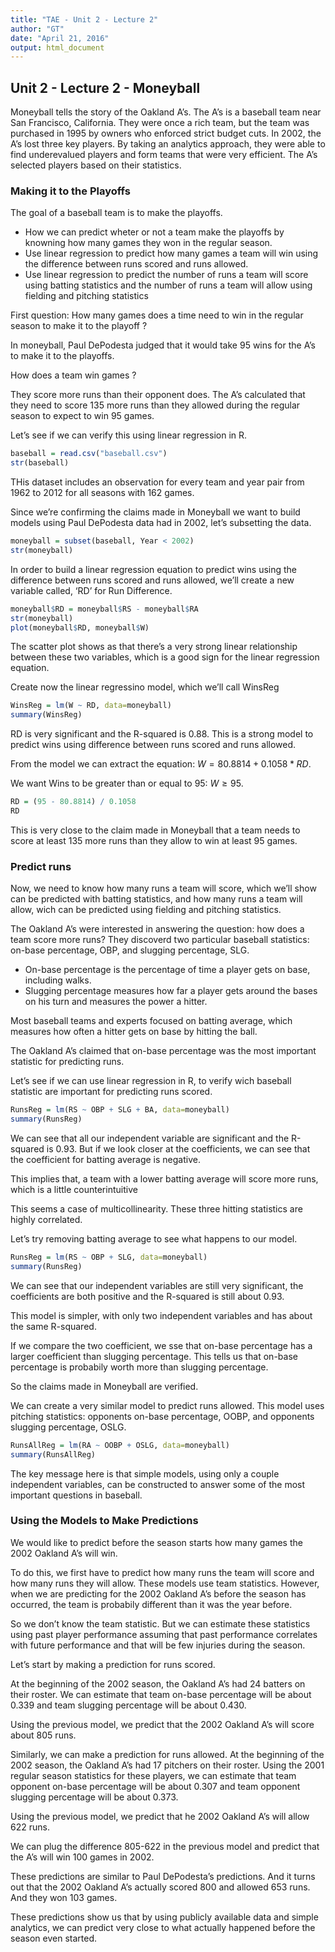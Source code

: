 ```yaml
---
title: "TAE - Unit 2 - Lecture 2"
author: "GT"
date: "April 21, 2016"
output: html_document
---
```


## Unit 2 - Lecture 2 - Moneyball

Moneyball tells the story of the Oakland A's. The A's is a baseball team near
San Francisco, California. They were once a rich team, but the team was purchased in 
1995 by owners who enforced strict budget cuts.
In 2002, the A's lost three key players. By taking an analytics approach,
they were able to find underevalued players and form teams that were very efficient.
The A's selected players based on their statistics.

### Making it to the Playoffs

The goal of a baseball team is to make the playoffs. 

- How we can predict wheter or not a team make the playoffs by knowning how many
  games they won in the regular season.
- Use linear regression to predict how many games a team will win using the 
  difference between runs scored and runs allowed.
- Use linear regression to predict the number of runs a team will score using
  batting statistics and the number of runs a team will allow using fielding and
  pitching statistics
  
First question: How many games does a time need to win in the regular season to
make it to the playoff ?

In moneyball, Paul DePodesta judged that it would take 95 wins for the A's to make
it to the playoffs.

How does a team win games ?

They score more runs than their opponent does. The A's calculated that they need
to score 135 more runs than they allowed during the regular season to expect to win
95 games.

Let's see if we can verify this using linear regression in R.

```r
baseball = read.csv("baseball.csv")
str(baseball)
```

THis dataset includes an observation for every team and year pair from 1962 to 2012
for all seasons with 162 games.

Since we're confirming the claims made in Moneyball we want to build models using
Paul DePodesta data had in 2002, let's subsetting the data.

```r
moneyball = subset(baseball, Year < 2002)
str(moneyball)
```

In order to build a linear regression equation to predict wins using the difference
between runs scored and runs allowed, we'll create a new variable called, 'RD' for
Run Difference.

```r
moneyball$RD = moneyball$RS - moneyball$RA
str(moneyball)
plot(moneyball$RD, moneyball$W)
```

The scatter plot shows as that there's a very strong linear relationship between 
these two variables, which is a good sign for the linear regression equation.

Create now the linear regressino model, which we'll call WinsReg

```r
WinsReg = lm(W ~ RD, data=moneyball)
summary(WinsReg)
```

RD is very significant and the R-squared is 0.88. This is a strong model to predict
wins using difference between runs scored and runs allowed. 

From the model we can extract the equation: $W = 80.8814 + 0.1058*RD$.

We want Wins to be greater than or equal to 95: $W \geq 95$.

```r
RD = (95 - 80.8814) / 0.1058
RD
```

This is very close to the claim made in Moneyball that a team needs to score at
least 135 more runs than they allow to win at least 95 games.

### Predict runs

Now, we need to know how many runs a team will score, which we'll show can be predicted with batting
statistics, and how many runs a team will allow, wich can be predicted using fielding and pitching
statistics.

The Oakland A's were interested in answering the question: how does a team score more runs?
They discoverd two particular baseball statistics: on-base percentage, OBP, and slugging percentage, SLG.

- On-base percentage is the percentage of time a player gets on base, including walks.
- Slugging percentage measures how far a player gets around the bases on his turn and measures the power
  a hitter.
  
Most baseball teams and experts focused on batting average, which measures how often a hitter gets on base
by hitting the ball.

The Oakland A's claimed that on-base percentage was the most important statistic for predicting runs.

Let's see if we can use linear regression in R, to verify wich baseball statistic are important for
predicting runs scored.

```r
RunsReg = lm(RS ~ OBP + SLG + BA, data=moneyball)
summary(RunsReg)
```

We can see that all our independent variable are significant and the R-squared is 0.93. But if we look closer
at the coefficients, we can see that the coefficient for batting average is negative.

This implies that, a team with a lower batting average will score more runs, which is a little counterintuitive

This seems a case of multicollinearity. These three hitting statistics are highly correlated.

Let's try removing batting average to see what happens to our model.

```r
RunsReg = lm(RS ~ OBP + SLG, data=moneyball)
summary(RunsReg)
```

We can see that our independent variables are still very significant, the coefficients are both positive and
the R-squared is still about 0.93. 

This model is simpler, with only two independent variables and has about the same R-squared.

If we compare the two coefficient, we sse that on-base percentage has a larger coefficient than slugging
percentage. This tells us that on-base percentage is probabily worth more than slugging percentage.

So the claims made in Moneyball are verified.

We can create a very similar model to predict runs allowed. This model uses pitching statistics: 
opponents on-base percentage, OOBP, and opponents slugging percentage, OSLG.

```r
RunsAllReg = lm(RA ~ OOBP + OSLG, data=moneyball)
summary(RunsAllReg)
```

The key message here is that simple models, using only a couple independent variables, can be 
constructed to answer some of the most important questions in baseball.


### Using the Models to Make Predictions

We would like to predict before the season starts how many games the 2002 Oakland A's will win.

To do this, we first have to predict how many runs the team will score and how many runs they will allow.
These models use team statistics. However, when we are predicting for the 2002 Oakland A's before the season
has occurred, the team is probabily different than it was the year before.
 
So we don't know the team statistic. But we can estimate these statistics using past player performance
assuming that past performance correlates with future performance and that will be few injuries during
the season.

Let's start by making a prediction for runs scored.

At the beginning of the 2002 season, the Oakland A's had 24 batters on their roster. We can estimate that
team on-base percentage will be about 0.339 and team slugging percentage will be about 0.430.

Using the previous model, we predict that the 2002 Oakland A's will score about 805 runs.

Similarly, we can make a prediction for runs allowed. At the beginning of the 2002 season, the Oakland A's 
had 17 pitchers on their roster. Using the 2001 regular season statistics for these players, we can
estimate that team opponent on-base percentage will be about 0.307 and team opponent slugging percentage
will be about 0.373. 

Using the previous model, we predict that he 2002 Oakland A's will allow 622 runs.

We can plug the difference 805-622 in the previous model and predict that the A's will win 100 games in 2002.

These predictions are similar to Paul DePodesta's predictions. And it turns out that the 2002 Oakland A's
actually scored 800 and allowed 653 runs. And they won 103 games.

These predictions show us that by using publicly available data and simple analytics, we can predict
very close to what actually happened before the season even started.

 
